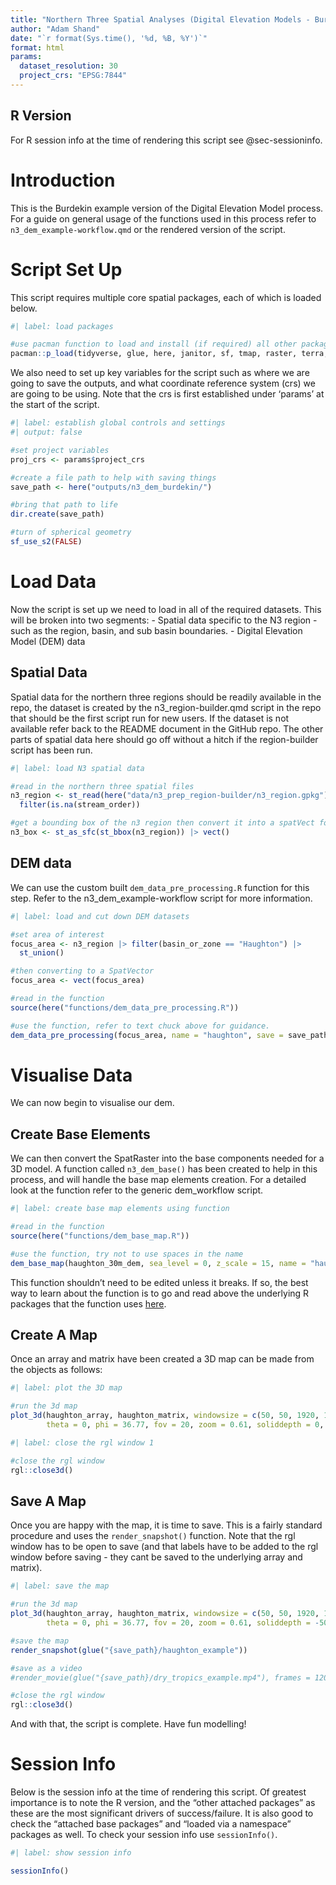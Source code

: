 ```yaml
---
title: "Northern Three Spatial Analyses (Digital Elevation Models - Burdekin)"
author: "Adam Shand"
date: "`r format(Sys.time(), '%d, %B, %Y')`" 
format: html
params:
  dataset_resolution: 30
  project_crs: "EPSG:7844"
---
```


::: {.callout-tip}
## R Version
For R session info at the time of rendering this script see @sec-sessioninfo.
:::

# Introduction

This is the Burdekin example version of the Digital Elevation Model process. For a guide on general usage of the functions used in this process refer to `n3_dem_example-workflow.qmd` or the rendered version of the script.

# Script Set Up

This script requires multiple core spatial packages, each of which is loaded below.

```r
#| label: load packages

#use pacman function to load and install (if required) all other packages
pacman::p_load(tidyverse, glue, here, janitor, sf, tmap, raster, terra, rayshader)

```


We also need to set up key variables for the script such as where we are going to save the outputs, and what coordinate reference system (crs) we are going to be using. Note that the crs is first established under 'params' at the start of the script.

```r
#| label: establish global controls and settings
#| output: false

#set project variables
proj_crs <- params$project_crs

#create a file path to help with saving things
save_path <- here("outputs/n3_dem_burdekin/")

#bring that path to life
dir.create(save_path)

#turn of spherical geometry
sf_use_s2(FALSE)

```


# Load Data

Now the script is set up we need to load in all of the required datasets. This will be broken into two segments:
- Spatial data specific to the N3 region - such as the region, basin, and sub basin boundaries.
- Digital Elevation Model (DEM) data

## Spatial Data

Spatial data for the northern three regions should be readily available in the repo, the dataset is created by the n3_region-builder.qmd script in the repo that should be the first script run for new users. If the dataset is not available refer back to the README document in the GitHub repo. The other parts of spatial data here should go off without a hitch if the region-builder script has been run.

```r
#| label: load N3 spatial data

#read in the northern three spatial files
n3_region <- st_read(here("data/n3_prep_region-builder/n3_region.gpkg")) |> 
  filter(is.na(stream_order))

#get a bounding box of the n3 region then convert it into a spatVect for later
n3_box <- st_as_sfc(st_bbox(n3_region)) |> vect()

```

## DEM data

We can use the custom built `dem_data_pre_processing.R` function for this step. Refer to the n3_dem_example-workflow script for more information.

```r
#| label: load and cut down DEM datasets

#set area of interest
focus_area <- n3_region |> filter(basin_or_zone == "Haughton") |> 
  st_union() 

#then converting to a SpatVector
focus_area <- vect(focus_area)

#read in the function
source(here("functions/dem_data_pre_processing.R"))

#use the function, refer to text chuck above for guidance.
dem_data_pre_processing(focus_area, name = "haughton", save = save_path, resolution = 30, reload = T)

```

# Visualise Data

We can now begin to visualise our dem.

## Create Base Elements

We can then convert the SpatRaster into the base components needed for a 3D model. A function called `n3_dem_base()` has been created to help in this process, and will handle the base map elements creation. For a detailed look at the function refer to the generic dem_workflow script.

```r
#| label: create base map elements using function

#read in the function
source(here("functions/dem_base_map.R"))

#use the function, try not to use spaces in the name
dem_base_map(haughton_30m_dem, sea_level = 0, z_scale = 15, name = "haughton", save = save_path, reload = FALSE)

```

This function shouldn't need to be edited unless it breaks. If so, the best way to learn about the function is to go and read above the underlying R packages that the function uses [here](https://www.tylermw.com/).

## Create A Map

Once an array and matrix have been created a 3D map can be made from the objects as follows:

```r
#| label: plot the 3D map

#run the 3d map
plot_3d(haughton_array, haughton_matrix, windowsize = c(50, 50, 1920, 1080), zscale = 10,
        theta = 0, phi = 36.77, fov = 20, zoom = 0.61, soliddepth = 0, water = T, wateralpha = 0.2)

```

```r
#| label: close the rgl window 1

#close the rgl window
rgl::close3d()

```

## Save A Map

Once you are happy with the map, it is time to save. This is a fairly standard procedure and uses the `render_snapshot()` function. Note that the rgl window has to be open to save (and that labels have to be added to the rgl window before saving - they cant be saved to the underlying array and matrix).

```r
#| label: save the map

#run the 3d map
plot_3d(haughton_array, haughton_matrix, windowsize = c(50, 50, 1920, 1080), zscale = 10,
        theta = 0, phi = 36.77, fov = 20, zoom = 0.61, soliddepth = -500, water = T, wateralpha = 0.2)

#save the map
render_snapshot(glue("{save_path}/haughton_example"))

#save as a video
#render_movie(glue("{save_path}/dry_tropics_example.mp4"), frames = 1200, fps = 30)

#close the rgl window
rgl::close3d()

```

And with that, the script is complete. Have fun modelling!

# Session Info {#sec-sessioninfo}

Below is the session info at the time of rendering this script. Of greatest importance is to note the R version, and the "other attached packages" as these are the most significant drivers of success/failure. It is also good to check the "attached base packages" and "loaded via a namespace" packages as well. To check your session info use `sessionInfo()`.

```r
#| label: show session info

sessionInfo()

```

